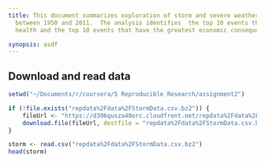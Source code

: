 ```yaml
---
title: This document summarizes exploration of storm and severe weather event data from the National Weather Service 
  between 1950 and 2011.  The analysis identifies  the top 10 events that are most harmful with respect to population 
  health and the top 10 events that have the greatest economic consequences.

synopsis: asdf
---
```

## Download and read data

```r
setwd("~/Documents/r/coursera/5 Reproducible Research/assignment2")

if (!file.exists("repdata%2Fdata%2FStormData.csv.bz2")) {
    fileUrl <- "https://d396qusza40orc.cloudfront.net/repdata%2Fdata%2FStormData.csv.bz2"
    download.file(fileUrl, destfile = "repdata%2Fdata%2FStormData.csv.bz2", method = "curl")
}

storm <- read.csv("repdata%2Fdata%2FStormData.csv.bz2")
head(storm)
```

